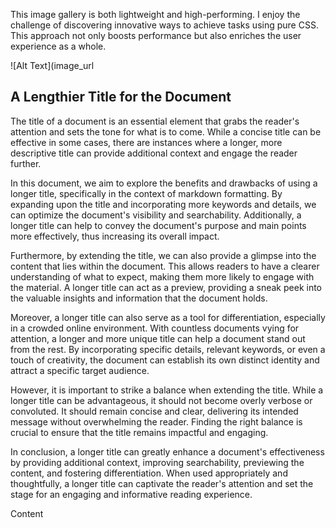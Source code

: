 
This image gallery is both lightweight and high-performing. I enjoy the challenge of discovering innovative ways to achieve tasks using pure CSS. This approach not only boosts performance but also enriches the user experience as a whole.

!\[Alt Text\](image_url

## A Lengthier Title for the Document

The title of a document is an essential element that grabs the reader's attention and sets the tone for what is to come. While a concise title can be effective in some cases, there are instances where a longer, more descriptive title can provide additional context and engage the reader further.

In this document, we aim to explore the benefits and drawbacks of using a longer title, specifically in the context of markdown formatting. By expanding upon the title and incorporating more keywords and details, we can optimize the document's visibility and searchability. Additionally, a longer title can help to convey the document's purpose and main points more effectively, thus increasing its overall impact.

Furthermore, by extending the title, we can also provide a glimpse into the content that lies within the document. This allows readers to have a clearer understanding of what to expect, making them more likely to engage with the material. A longer title can act as a preview, providing a sneak peek into the valuable insights and information that the document holds.

Moreover, a longer title can also serve as a tool for differentiation, especially in a crowded online environment. With countless documents vying for attention, a longer and more unique title can help a document stand out from the rest. By incorporating specific details, relevant keywords, or even a touch of creativity, the document can establish its own distinct identity and attract a specific target audience.

However, it is important to strike a balance when extending the title. While a longer title can be advantageous, it should not become overly verbose or convoluted. It should remain concise and clear, delivering its intended message without overwhelming the reader. Finding the right balance is crucial to ensure that the title remains impactful and engaging.

In conclusion, a longer title can greatly enhance a document's effectiveness by providing additional context, improving searchability, previewing the content, and fostering differentiation. When used appropriately and thoughtfully, a longer title can captivate the reader's attention and set the stage for an engaging and informative reading experience.

Content